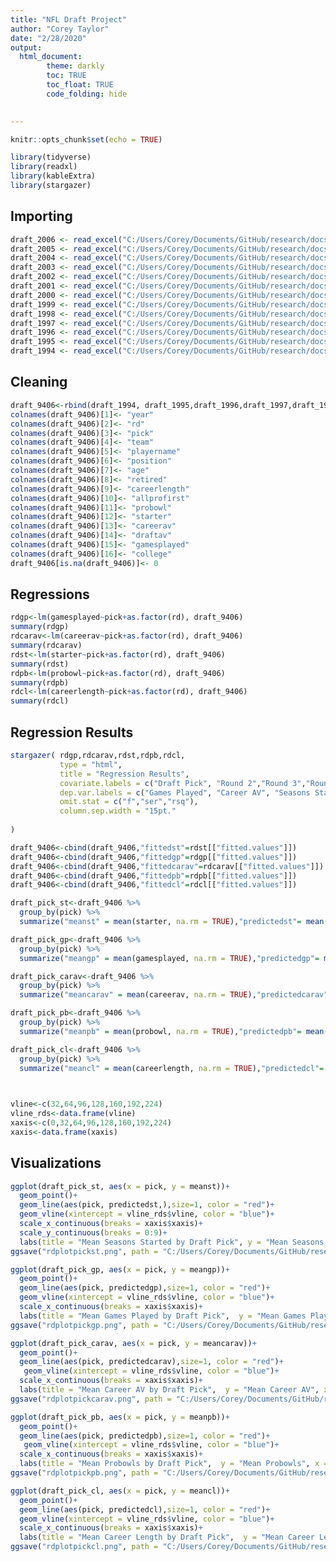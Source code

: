 ---
title: "NFL Draft Project"
author: "Corey Taylor"
date: "2/28/2020"
output: 
  html_document:
        theme: darkly
        toc: TRUE
        toc_float: TRUE
        code_folding: hide
        

---

```{r setup, include=FALSE}
knitr::opts_chunk$set(echo = TRUE)
```
```{r warning=FALSE, message=FALSE}
library(tidyverse)
library(readxl)
library(kableExtra)
library(stargazer)
```
## Importing
```{r}

draft_2006 <- read_excel("C:/Users/Corey/Documents/GitHub/research/docs/nfldraftdata1.xlsx", sheet = 1)
draft_2005 <- read_excel("C:/Users/Corey/Documents/GitHub/research/docs/nfldraftdata1.xlsx", sheet = 2)
draft_2004 <- read_excel("C:/Users/Corey/Documents/GitHub/research/docs/nfldraftdata1.xlsx", sheet = 3)
draft_2003 <- read_excel("C:/Users/Corey/Documents/GitHub/research/docs/nfldraftdata1.xlsx", sheet = 4)
draft_2002 <- read_excel("C:/Users/Corey/Documents/GitHub/research/docs/nfldraftdata1.xlsx", sheet = 5)
draft_2001 <- read_excel("C:/Users/Corey/Documents/GitHub/research/docs/nfldraftdata1.xlsx", sheet = 6)
draft_2000 <- read_excel("C:/Users/Corey/Documents/GitHub/research/docs/nfldraftdata1.xlsx", sheet = 7)
draft_1999 <- read_excel("C:/Users/Corey/Documents/GitHub/research/docs/nfldraftdata1.xlsx", sheet = 8)
draft_1998 <- read_excel("C:/Users/Corey/Documents/GitHub/research/docs/nfldraftdata1.xlsx", sheet = 9)
draft_1997 <- read_excel("C:/Users/Corey/Documents/GitHub/research/docs/nfldraftdata1.xlsx", sheet = 10)
draft_1996 <- read_excel("C:/Users/Corey/Documents/GitHub/research/docs/nfldraftdata1.xlsx", sheet = 11)
draft_1995 <- read_excel("C:/Users/Corey/Documents/GitHub/research/docs/nfldraftdata1.xlsx", sheet = 12)
draft_1994 <- read_excel("C:/Users/Corey/Documents/GitHub/research/docs/nfldraftdata1.xlsx", sheet = 13)
```
## Cleaning
```{r}
draft_9406<-rbind(draft_1994, draft_1995,draft_1996,draft_1997,draft_1998,draft_1999,draft_2000,draft_2001,draft_2002,draft_2003,draft_2004,draft_2005,draft_2006)
colnames(draft_9406)[1]<- "year"
colnames(draft_9406)[2]<- "rd"
colnames(draft_9406)[3]<- "pick"
colnames(draft_9406)[4]<- "team"
colnames(draft_9406)[5]<- "playername"
colnames(draft_9406)[6]<- "position"
colnames(draft_9406)[7]<- "age"
colnames(draft_9406)[8]<- "retired"
colnames(draft_9406)[9]<- "careerlength"
colnames(draft_9406)[10]<- "allprofirst"
colnames(draft_9406)[11]<- "probowl"
colnames(draft_9406)[12]<- "starter"
colnames(draft_9406)[13]<- "careerav"
colnames(draft_9406)[14]<- "draftav"
colnames(draft_9406)[15]<- "gamesplayed"
colnames(draft_9406)[16]<- "college"
draft_9406[is.na(draft_9406)]<- 0
```


## Regressions
```{r}
rdgp<-lm(gamesplayed~pick+as.factor(rd), draft_9406)
summary(rdgp)
rdcarav<-lm(careerav~pick+as.factor(rd), draft_9406)
summary(rdcarav)
rdst<-lm(starter~pick+as.factor(rd), draft_9406)
summary(rdst)
rdpb<-lm(probowl~pick+as.factor(rd), draft_9406)
summary(rdpb)
rdcl<-lm(careerlength~pick+as.factor(rd), draft_9406)
summary(rdcl)

```
## Regression Results
```{r results='asis'}
stargazer( rdgp,rdcarav,rdst,rdpb,rdcl,
           type = "html",
           title = "Regression Results",
           covariate.labels = c("Draft Pick", "Round 2","Round 3","Round 4","Round 5","Round 6","Round 7"),
           dep.var.labels = c("Games Played", "Career AV", "Seasons Started","Probowls", "Career Length"),
           omit.stat = c("f","ser","rsq"),
           column.sep.width = "15pt."
          
)
```


```{r}
draft_9406<-cbind(draft_9406,"fittedst"=rdst[["fitted.values"]])
draft_9406<-cbind(draft_9406,"fittedgp"=rdgp[["fitted.values"]])
draft_9406<-cbind(draft_9406,"fittedcarav"=rdcarav[["fitted.values"]])
draft_9406<-cbind(draft_9406,"fittedpb"=rdpb[["fitted.values"]])
draft_9406<-cbind(draft_9406,"fittedcl"=rdcl[["fitted.values"]])
```


```{r}
draft_pick_st<-draft_9406 %>%
  group_by(pick) %>%
  summarize("meanst" = mean(starter, na.rm = TRUE),"predictedst"= mean(fittedst, na.rm = TRUE))

draft_pick_gp<-draft_9406 %>%
  group_by(pick) %>%
  summarize("meangp" = mean(gamesplayed, na.rm = TRUE),"predictedgp"= mean(fittedgp, na.rm = TRUE))

draft_pick_carav<-draft_9406 %>%
  group_by(pick) %>%
  summarize("meancarav" = mean(careerav, na.rm = TRUE),"predictedcarav"= mean(fittedcarav, na.rm = TRUE))

draft_pick_pb<-draft_9406 %>%
  group_by(pick) %>%
  summarize("meanpb" = mean(probowl, na.rm = TRUE),"predictedpb"= mean(fittedpb, na.rm = TRUE))

draft_pick_cl<-draft_9406 %>%
  group_by(pick) %>%
  summarize("meancl" = mean(careerlength, na.rm = TRUE),"predictedcl"= mean(fittedcl, na.rm = TRUE))

  
```


```{r}
vline<-c(32,64,96,128,160,192,224)
vline_rds<-data.frame(vline)
xaxis<-c(0,32,64,96,128,160,192,224)
xaxis<-data.frame(xaxis)
```

## Visualizations
```{r message=FALSE}
ggplot(draft_pick_st, aes(x = pick, y = meanst))+
  geom_point()+
  geom_line(aes(pick, predictedst,),size=1, color = "red")+
  geom_vline(xintercept = vline_rds$vline, color = "blue")+
  scale_x_continuous(breaks = xaxis$xaxis)+
  scale_y_continuous(breaks = 0:9)+
  labs(title = "Mean Seasons Started by Draft Pick", y = "Mean Seasons Started", x = "Draft pick")
ggsave("rdplotpickst.png", path = "C:/Users/Corey/Documents/GitHub/research/docs")
```

```{r message=FALSE}
ggplot(draft_pick_gp, aes(x = pick, y = meangp))+
  geom_point()+
  geom_line(aes(pick, predictedgp),size=1, color = "red")+
  geom_vline(xintercept = vline_rds$vline, color = "blue")+
  scale_x_continuous(breaks = xaxis$xaxis)+
  labs(title = "Mean Games Played by Draft Pick",  y = "Mean Games Played", x = "Draft pick")
ggsave("rdplotpickgp.png", path = "C:/Users/Corey/Documents/GitHub/research/docs")
```

```{r message=FALSE}
ggplot(draft_pick_carav, aes(x = pick, y = meancarav))+
  geom_point()+
  geom_line(aes(pick, predictedcarav),size=1, color = "red")+
   geom_vline(xintercept = vline_rds$vline, color = "blue")+
  scale_x_continuous(breaks = xaxis$xaxis)+
  labs(title = "Mean Career AV by Draft Pick",  y = "Mean Career AV", x = "Draft pick")
ggsave("rdplotpickcarav.png", path = "C:/Users/Corey/Documents/GitHub/research/docs")
```

```{r message=FALSE}
ggplot(draft_pick_pb, aes(x = pick, y = meanpb))+
  geom_point()+
  geom_line(aes(pick, predictedpb),size=1, color = "red")+
   geom_vline(xintercept = vline_rds$vline, color = "blue")+
  scale_x_continuous(breaks = xaxis$xaxis)+
  labs(title = "Mean Probowls by Draft Pick",  y = "Mean Probowls", x = "Draft pick")
ggsave("rdplotpickpb.png", path = "C:/Users/Corey/Documents/GitHub/research/docs")
```

```{r message=FALSE}
ggplot(draft_pick_cl, aes(x = pick, y = meancl))+
  geom_point()+
  geom_line(aes(pick, predictedcl),size=1, color = "red")+
  geom_vline(xintercept = vline_rds$vline, color = "blue")+
  scale_x_continuous(breaks = xaxis$xaxis)+
  labs(title = "Mean Career Length by Draft Pick",  y = "Mean Career Length", x = "Draft pick")
ggsave("rdplotpickcl.png", path = "C:/Users/Corey/Documents/GitHub/research/docs")
```

